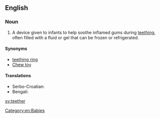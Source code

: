 ==English==

===Noun===
{{en-noun}}

# A device given to infants to help soothe inflamed gums during [[teething]], often filled with a fluid or gel that can be frozen or refrigerated.

====Synonyms====
* [[teething ring]]
* [[chew toy|Chew toy]]

====Translations====
{{trans-top|device given to infants to help soothe inflamed gums during [[teething]]}}
* Serbo-Croatian: {{t|sh|глођа|f|tr=glođa|sc=Cyrl}}
* Bengali: {{t|bn|নোলা|tr=nola|sc=Beng}}
{{trans-mid}}
{{trans-bottom}}

[[Category:en:Babies]]

[[sv:teether]]